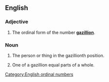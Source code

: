 ==English==

===Adjective===
{{en-adj|-}}

# {{context|informal|lang=en}} The ordinal form of the number '''[[gazillion]]'''.

===Noun===
{{en-noun}}

# {{context|informal|lang=en}} The person or thing in the gazillionth position.
# {{context|informal|lang=en}} One of a gazillion equal parts of a whole.

[[Category:English ordinal numbers]]